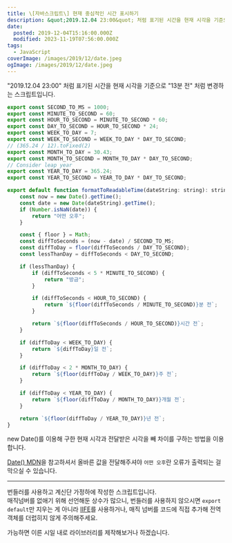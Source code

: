 ```yaml
---
title: \[자바스크립트\] 현재 중심적인 시간 표시하기
description: &quot;2019.12.04 23:00&quot; 처럼 표기된 시간을 현재 시각을 기준으로 &quot;13분 전&quot; 처럼 변경하는 스크립트입니다. export const SECOND_TO_MS = 1000; export const MINUTE_TO_SECOND = 60; export const HOUR_TO_SECOND = MINUTE_TO_SECOND * 60; export const DAY_TO_SECOND = HOUR_TO_SECOND * 24; export const WEEK_TO_DAY = 7; export const WEEK_TO_SECOND = WEEK_TO_DAY * DAY_TO_SECOND; // (365.24 / 12).toFixed(2) export const
date:
  posted: 2019-12-04T15:16:00.000Z
  modified: 2023-11-19T07:56:00.000Z
tags:
  - JavaScript
coverImage: /images/2019/12/date.jpeg
ogImage: /images/2019/12/date.jpeg
---
```


"2019.12.04 23:00" 처럼 표기된 시간을 현재 시각을 기준으로 "13분 전" 처럼 변경하는 스크립트입니다.

```js
export const SECOND_TO_MS = 1000;
export const MINUTE_TO_SECOND = 60;
export const HOUR_TO_SECOND = MINUTE_TO_SECOND * 60;
export const DAY_TO_SECOND = HOUR_TO_SECOND * 24;
export const WEEK_TO_DAY = 7;
export const WEEK_TO_SECOND = WEEK_TO_DAY * DAY_TO_SECOND;
// (365.24 / 12).toFixed(2)
export const MONTH_TO_DAY = 30.43;
export const MONTH_TO_SECOND = MONTH_TO_DAY * DAY_TO_SECOND;
// Consider leap year
export const YEAR_TO_DAY = 365.24;
export const YEAR_TO_SECOND = YEAR_TO_DAY * DAY_TO_SECOND;

export default function formatToReadableTime(dateString: string): string {
    const now = new Date().getTime();
    const date = new Date(dateString).getTime();
    if (Number.isNaN(date)) {
        return "어떤 오후";
    }

    const { floor } = Math;
    const diffToSeconds = (now - date) / SECOND_TO_MS;
    const diffToDay = floor(diffToSeconds / DAY_TO_SECOND);
    const lessThanDay = diffToSeconds < DAY_TO_SECOND;

    if (lessThanDay) {
        if (diffToSeconds < 5 * MINUTE_TO_SECOND) {
            return "방금";
        }

        if (diffToSeconds < HOUR_TO_SECOND) {
            return `${floor(diffToSeconds / MINUTE_TO_SECOND)}분 전`;
        }

        return `${floor(diffToSeconds / HOUR_TO_SECOND)}시간 전`;
    }

    if (diffToDay < WEEK_TO_DAY) {
        return `${diffToDay}일 전`;
    }

    if (diffToDay < 2 * MONTH_TO_DAY) {
        return `${floor(diffToDay / WEEK_TO_DAY)}주 전`;
    }

    if (diffToDay < YEAR_TO_DAY) {
        return `${floor(diffToDay / MONTH_TO_DAY)}개월 전`;
    }

    return `${floor(diffToDay / YEAR_TO_DAY)}년 전`;
}
```

new Date()를 이용해 구한 현재 시각과 전달받은 시각을 빼 차이를 구하는 방법을 이용합니다.

[Date() MDN](https://developer.mozilla.org/en-US/docs/Web/JavaScript/Reference/Global%5FObjects/Date/Date)을 참고하셔서 올바른 값을 전달해주셔야 `어떤 오후`란 오류가 출력되는 걸 막으실 수 있습니다.

---

번들러를 사용하고 계신단 가정하에 작성한 스크립트입니다.  
매직넘버를 없애기 위해 선언해둔 상수가 많으니, 번들러를 사용하지 않으시면 `export default`만 지우는 게 아니라 [IIFE](https://developer.mozilla.org/en-US/docs/Glossary/IIFE)를 사용하거나, 매직 넘버를 코드에 직접 추가해 전역 객체를 더럽히지 않게 주의해주세요.

가능하면 이른 시일 내로 라이브러리를 제작해보거나 하겠습니다.